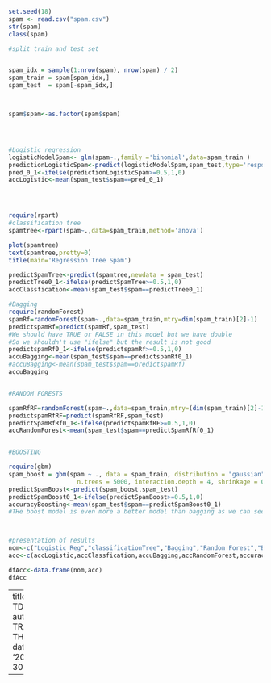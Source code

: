 
```{r }
set.seed(18)
spam <- read.csv("spam.csv")
str(spam)
class(spam)

#split train and test set 


spam_idx = sample(1:nrow(spam), nrow(spam) / 2) 
spam_train = spam[spam_idx,]
spam_test  = spam[-spam_idx,]



spam$spam<-as.factor(spam$spam)




#Logistic regression
logisticModelSpam<- glm(spam~.,family ='binomial',data=spam_train )
predictionLogisticSpam<-predict(logisticModelSpam,spam_test,type='response')
pred_0_1<-ifelse(predictionLogisticSpam>=0.5,1,0)
accLogistic<-mean(spam_test$spam==pred_0_1)




require(rpart)
#classification tree
spamtree<-rpart(spam~.,data=spam_train,method='anova')

plot(spamtree)
text(spamtree,pretty=0)
title(main='Regression Tree Spam')

predictSpamTree<-predict(spamtree,newdata = spam_test)
predictTree0_1<-ifelse(predictSpamTree>=0.5,1,0)
accClassfication<-mean(spam_test$spam==predictTree0_1)

#Bagging 
require(randomForest)
spamRf=randomForest(spam~.,data=spam_train,mtry=dim(spam_train)[2]-1)
predictspamRf=predict(spamRf,spam_test)
#We should have TRUE or FALSE in this model but we have double
#So we shouldn't use "ifelse" but the result is not good 
predictspamRf0_1<-ifelse(predictspamRf>=0.5,1,0)
accuBagging<-mean(spam_test$spam==predictspamRf0_1)
#accuBagging<-mean(spam_test$spam==predictspamRf)
accuBagging


#RANDOM FORESTS

spamRfRF=randomForest(spam~.,data=spam_train,mtry=(dim(spam_train)[2]-1)/3)
predictspamRfRF=predict(spamRfRF,spam_test)
predictSpamRfRf0_1<-ifelse(predictspamRfRF>=0.5,1,0)
accRandomForest<-mean(spam_test$spam==predictSpamRfRf0_1)


#BOOSTING

require(gbm)
spam_boost = gbm(spam ~ ., data = spam_train, distribution = "gaussian", 
                   n.trees = 5000, interaction.depth = 4, shrinkage = 0.01)
predictSpamBoost<-predict(spam_boost,spam_test)
predictSpamBoost0_1<-ifelse(predictSpamBoost>=0.5,1,0)
accuracyBoosting<-mean(spam_test$spam==predictSpamBoost0_1)
#THe boost model is even more a better model than bagging as we can see thanks to RMSE



#presentation of results
nom<-c("Logistic Reg","classificationTree","Bagging","Random Forest","Boosting")
acc<-c(accLogistic,accClassfication,accuBagging,accRandomForest,accuracyBoosting)

dfAcc<-data.frame(nom,acc)
dfAcc
```



---
title: TD5Rendu.R
author: TRANG THOMAS
date: '2020-10-30'

---
